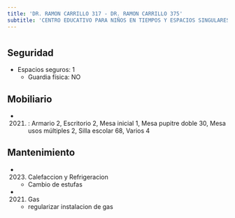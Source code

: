 ```yaml
---
title: 'DR. RAMON CARRILLO 317 - DR. RAMON CARRILLO 375'
subtitle: 'CENTRO EDUCATIVO PARA NIÑOS EN TIEMPOS Y ESPACIOS SINGULARES N° 01 - CFP Nº02 (ANEXO)'
---
```


#


## Seguridad

*  Espacios seguros: 1 
    + Guardia física: NO





## Mobiliario

*  (2021) : Armario 2, Escritorio 2, Mesa inicial 1, Mesa pupitre doble 30, Mesa usos múltiples 2, Silla escolar 68, Varios 4 





## Mantenimiento

*  (2023) Calefaccion y Refrigeracion 
    + Cambio de estufas

*  (2021) Gas 
    + regularizar instalacion de gas



